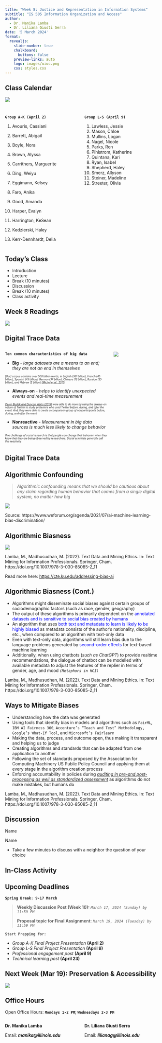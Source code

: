 ```yaml
---
title: "Week 8: Justice and Representation in Information Systems"
subtitle: "IS 505 Information Organization and Access"
author: 
  - Dr. Manika Lamba
  - Dr. Liliana Giusti Serra
date: '5 March 2024'
format:
  revealjs: 
    slide-number: true
    chalkboard: 
      buttons: false
    preview-links: auto
    logo: images/uiuc.png
    css: styles.css
---
```


## Class Calendar

![](images/calendar.png){fig-align="center"}

##  {.smaller}

::: columns
::: {.column width="50%"}
**`Group A-K (April 2)`**

1.  Avouris, Cassiani

2.  Barrett, Abigail

3.  Boyle, Nora

4.  Brown, Alyssa

5.  Carrithers, Marguerite

6.  Ding, Weiyu

7.  Eggimann, Kelsey

8.  Faro, Anika

9.  Good, Amanda

10. Harper, Evalyn

11. Harrington, KeSean

12. Kedzierski, Haley

13. Kerr-Dennhardt, Delia
:::

::: {.column width="50%"}
**`Group L-S (April 9)`**

1.  Lawless, Jessie
2.  Mason, Chloe
3.  Mullins, Logan
4.  Nagel, Nicole
5.  Parks, Ren
6.  Pihlstrom, Katherine
7.  Quintana, Kari
8.  Ryan, Isabel
9.  Shepherd, Haley
10. Smerz, Allyson
11. Steiner, Madeline
12. Streeter, Olivia
:::
:::

## Today's Class

-   Introduction
-   Lecture
-   Break (10 minutes)
-   Discussion
-   Break (10 minutes)
-   Class activity

## Week 8 Readings

![](images/readings.png){fig-align="center"}

## Digital Trace Data {.smaller}

::: columns
::: {.column width="70%"}
**`Ten common characteristics of big data`**

-   **Big** - *large datasets are a means to an end; they are not an end in themselves*

::: {style="font-size: 60%;"}
*\[Our\] corpus contains over 500 billion words, in English (361 billion), French (45 billion), Spanish (45 billion), German (37 billion), Chinese (13 billion), Russian (35 billion), and Hebrew (2 billion) [(Michel et al., 2011)](https://doi.org/10.1126/science.1199644)*
:::

-   **Always-on** - *helps to identify unexpected events and real-time measurement*

::: {style="font-size: 60%;"}
[*Ceren Budak and Duncan Watts (2015)*](https://doi.org/10.15195/v2.a18) *were able to do more by using the always-on nature of Twitter to study protesters who used Twitter before, during, and after the event. And, they were able to create a comparison group of nonparticipants before, during, and after the event*
:::

-   **Nonreactive** - *Measurement in big data sources is much less likely to change behavior*

::: {style="font-size: 60%;"}
*One challenge of social research is that people can change their behavior when they know that they are being observed by researchers. Social scientists generally call this reactivity*
:::
:::

::: {.column width="30%"}
[![](images/cover.jpeg){fig-alt="https://www.bitbybitbook.com/en/1st-ed/preface/" fig-align="center"}](https://www.bitbybitbook.com/en/1st-ed/preface/)
:::
:::

## Digital Trace Data {.smaller}

## Algorithmic Confounding {.smaller}

> *Algorithmic confounding means that we should be cautious about any claim regarding human behavior that comes from a single digital system, no matter how big*

![](images/bias.jpeg){fig-align="center"}

::: footer
Source: https://www.weforum.org/agenda/2021/07/ai-machine-learning-bias-discrimination/
:::

## Algorithmic Biasness {.smaller}

![](images/bias.png){fig-align="center"}

::: footer
Lamba, M., Madhusudhan, M. (2022). Text Data and Mining Ethics. In: Text Mining for Information Professionals. Springer, Cham. https://doi.org/10.1007/978-3-030-85085-2_11

Read more here: <https://cte.ku.edu/addressing-bias-ai>
:::

## Algorithmic Biasness (Cont.) {.smaller}

-   Algorithms might disseminate social biases against certain groups of sociodemographic factors (such as race, gender, geography)
-   The output of these algorithms is primarily dependent on the [annotated datasets and is sensitive to social bias created by humans]{style="color: blue;"}
-   An algorithm that uses [both text and metadata to learn is likely to be highly biased]{style="color: blue;"} as metadata consists of the author’s nationality, discipline, etc., when compared to an algorithm with text-only data
-   Even with text-only data, algorithms will still learn bias due to the language problems generated by [second-order effects]{style="color: blue;"} for text-based machine learning
-   Additionally, when using chatbots (*such as ChatGPT*) to provide realtime recommendations, the dialogue of chatbot can be modelled with available metadata to adjust the features of the replier in terms of gender, age, and mood *`(Metaphors in HCI)`*

::: footer
Lamba, M., Madhusudhan, M. (2022). Text Data and Mining Ethics. In: Text Mining for Information Professionals. Springer, Cham. https://doi.org/10.1007/978-3-030-85085-2_11
:::

## Ways to Mitigate Biases {.smaller}

-   Understanding how the data was generated
-   Using tools that identify bias in models and algorithms such as `FairML`, `IBM AI Fairness 360`, `Accenture’s “Teach and Test” Methodology,` `Google’s What-If Tool`, and `Microsoft’s Fairlearn`
-   Making the data, process, and outcome open, thus making it transparent and helping us to judge
-   Creating algorithms and standards that can be adapted from one application to another
-   Following the set of standards proposed by the Association for Computing Machinery US Public Policy Council and applying them at every stage in the algorithm creation process
-   Enforcing accountability in policies during [*auditing in pre-and post-processing as well as standardized assessment*]{.underline} as algorithms do not make mistakes, but humans do

::: footer
Lamba, M., Madhusudhan, M. (2022). Text Data and Mining Ethics. In: Text Mining for Information Professionals. Springer, Cham. https://doi.org/10.1007/978-3-030-85085-2_11
:::

## Discussion {.smaller}

Name

Name

-   Take a few minutes to discuss with a neighbor the question of your choice

## In-Class Activity {.smaller}

## Upcoming Deadlines {.smaller}

**`Spring Break: 9-17 March`**

> **Weekly Discussion Post (Week 10):** *`March 17, 2024 (Sunday) by 11:59 PM`*
>
> **Proposal topic for Final Assignment:** *`March 19, 2024 (Tuesday) by 11:59 PM`*

`Start Prepping for:`

-   *Group A-K Final Project Presentation* **(April 2)**
-   *Group L-S Final Project Presentation* **(April 9)**
-   *Professional engagement post* **(April 9)**
-   *Technical learning post* **(April 23)**

## Next Week (Mar 19): Preservation & Accessibility {.smaller}

![](images/week-9.png){fig-align="center"}

## Office Hours

Open Office Hours: **`Mondays 1-2 PM`**; **`Wednesdays 2-3 PM`**

::: columns
::: {.column width="50%"}
**Dr. Manika Lamba**

Email: ***manika\@illinois.edu***
:::

::: {.column width="50%"}
**Dr. Liliana Giusti Serra**

Email: ***lilianag\@illinois.edu***
:::
:::
